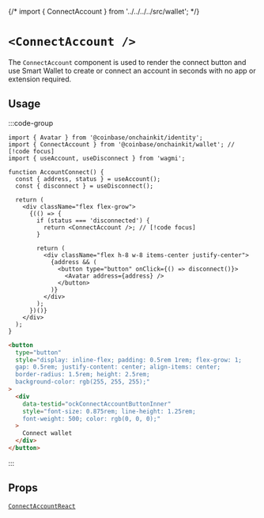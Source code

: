 {/* import { ConnectAccount } from '../../../../src/wallet'; */}

# `<ConnectAccount />`

The `ConnectAccount` component is used to render the connect button and use
Smart Wallet to create or connect an account in seconds with no app or extension required.

## Usage

:::code-group

```tsx [code]
import { Avatar } from '@coinbase/onchainkit/identity';
import { ConnectAccount } from '@coinbase/onchainkit/wallet'; // [!code focus]
import { useAccount, useDisconnect } from 'wagmi';

function AccountConnect() {
  const { address, status } = useAccount();
  const { disconnect } = useDisconnect();

  return (
    <div className="flex flex-grow">
      {(() => {
        if (status === 'disconnected') {
          return <ConnectAccount />; // [!code focus]
        }

        return (
          <div className="flex h-8 w-8 items-center justify-center">
            {address && (
              <button type="button" onClick={() => disconnect()}>
                <Avatar address={address} />
              </button>
            )}
          </div>
        );
      })()}
    </div>
  );
}
```

```html [return html]
<button
  type="button"
  style="display: inline-flex; padding: 0.5rem 1rem; flex-grow: 1;
  gap: 0.5rem; justify-content: center; align-items: center;
  border-radius: 1.5rem; height: 2.5rem;
  background-color: rgb(255, 255, 255);"
>
  <div
    data-testid="ockConnectAccountButtonInner"
    style="font-size: 0.875rem; line-height: 1.25rem; 
    font-weight: 500; color: rgb(0, 0, 0);"
  >
    Connect wallet
  </div>
</button>
```

:::

<App>
  <AccountConnect />
</App>

## Props

[`ConnectAccountReact`](/wallet/types#connectaccountreact)
